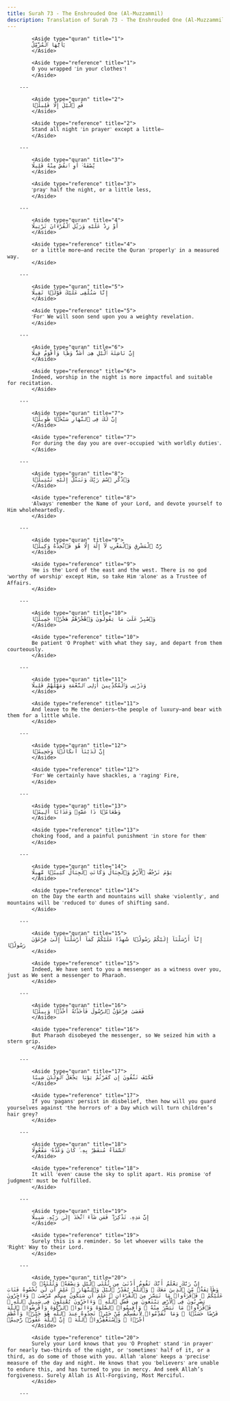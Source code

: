```yaml
---
title: Surah 73 - The Enshrouded One (Al-Muzzammil)
description: Translation of Surah 73 - The Enshrouded One (Al-Muzzammil)
---
```





            <Aside type="quran" title="1">
            يَٰٓأَيُّهَا ٱلْمُزَّمِّلُ
            </Aside>

            <Aside type="reference" title="1">
            O you wrapped ˹in your clothes˺!
            </Aside>

        ---
        
            <Aside type="quran" title="2">
            قُمِ ٱلَّيْلَ إِلَّا قَلِيلًۭا
            </Aside>

            <Aside type="reference" title="2">
            Stand all night ˹in prayer˺ except a little—
            </Aside>

        ---
        
            <Aside type="quran" title="3">
            نِّصْفَهُۥٓ أَوِ ٱنقُصْ مِنْهُ قَلِيلًا
            </Aside>

            <Aside type="reference" title="3">
            ˹pray˺ half the night, or a little less,
            </Aside>

        ---
        
            <Aside type="quran" title="4">
            أَوْ زِدْ عَلَيْهِ وَرَتِّلِ ٱلْقُرْءَانَ تَرْتِيلًا
            </Aside>

            <Aside type="reference" title="4">
            or a little more—and recite the Quran ˹properly˺ in a measured way.
            </Aside>

        ---
        
            <Aside type="quran" title="5">
            إِنَّا سَنُلْقِى عَلَيْكَ قَوْلًۭا ثَقِيلًا
            </Aside>

            <Aside type="reference" title="5">
            ˹For˺ We will soon send upon you a weighty revelation.
            </Aside>

        ---
        
            <Aside type="quran" title="6">
            إِنَّ نَاشِئَةَ ٱلَّيْلِ هِىَ أَشَدُّ وَطْـًۭٔا وَأَقْوَمُ قِيلًا
            </Aside>

            <Aside type="reference" title="6">
            Indeed, worship in the night is more impactful and suitable for recitation.
            </Aside>

        ---
        
            <Aside type="quran" title="7">
            إِنَّ لَكَ فِى ٱلنَّهَارِ سَبْحًۭا طَوِيلًۭا
            </Aside>

            <Aside type="reference" title="7">
            For during the day you are over-occupied ˹with worldly duties˺.
            </Aside>

        ---
        
            <Aside type="quran" title="8">
            وَٱذْكُرِ ٱسْمَ رَبِّكَ وَتَبَتَّلْ إِلَيْهِ تَبْتِيلًۭا
            </Aside>

            <Aside type="reference" title="8">
            ˹Always˺ remember the Name of your Lord, and devote yourself to Him wholeheartedly.
            </Aside>

        ---
        
            <Aside type="quran" title="9">
            رَّبُّ ٱلْمَشْرِقِ وَٱلْمَغْرِبِ لَآ إِلَٰهَ إِلَّا هُوَ فَٱتَّخِذْهُ وَكِيلًۭا
            </Aside>

            <Aside type="reference" title="9">
            ˹He is the˺ Lord of the east and the west. There is no god ˹worthy of worship˺ except Him, so take Him ˹alone˺ as a Trustee of Affairs.
            </Aside>

        ---
        
            <Aside type="quran" title="10">
            وَٱصْبِرْ عَلَىٰ مَا يَقُولُونَ وَٱهْجُرْهُمْ هَجْرًۭا جَمِيلًۭا
            </Aside>

            <Aside type="reference" title="10">
            Be patient ˹O Prophet˺ with what they say, and depart from them courteously.
            </Aside>

        ---
        
            <Aside type="quran" title="11">
            وَذَرْنِى وَٱلْمُكَذِّبِينَ أُو۟لِى ٱلنَّعْمَةِ وَمَهِّلْهُمْ قَلِيلًا
            </Aside>

            <Aside type="reference" title="11">
            And leave to Me the deniers—the people of luxury—and bear with them for a little while.
            </Aside>

        ---
        
            <Aside type="quran" title="12">
            إِنَّ لَدَيْنَآ أَنكَالًۭا وَجَحِيمًۭا
            </Aside>

            <Aside type="reference" title="12">
            ˹For˺ We certainly have shackles, a ˹raging˺ Fire,
            </Aside>

        ---
        
            <Aside type="quran" title="13">
            وَطَعَامًۭا ذَا غُصَّةٍۢ وَعَذَابًا أَلِيمًۭا
            </Aside>

            <Aside type="reference" title="13">
            choking food, and a painful punishment ˹in store for them˺
            </Aside>

        ---
        
            <Aside type="quran" title="14">
            يَوْمَ تَرْجُفُ ٱلْأَرْضُ وَٱلْجِبَالُ وَكَانَتِ ٱلْجِبَالُ كَثِيبًۭا مَّهِيلًا
            </Aside>

            <Aside type="reference" title="14">
            on the Day the earth and mountains will shake ˹violently˺, and mountains will be ˹reduced to˺ dunes of shifting sand.
            </Aside>

        ---
        
            <Aside type="quran" title="15">
            إِنَّآ أَرْسَلْنَآ إِلَيْكُمْ رَسُولًۭا شَٰهِدًا عَلَيْكُمْ كَمَآ أَرْسَلْنَآ إِلَىٰ فِرْعَوْنَ رَسُولًۭا
            </Aside>

            <Aside type="reference" title="15">
            Indeed, We have sent to you a messenger as a witness over you, just as We sent a messenger to Pharaoh.
            </Aside>

        ---
        
            <Aside type="quran" title="16">
            فَعَصَىٰ فِرْعَوْنُ ٱلرَّسُولَ فَأَخَذْنَٰهُ أَخْذًۭا وَبِيلًۭا
            </Aside>

            <Aside type="reference" title="16">
            But Pharaoh disobeyed the messenger, so We seized him with a stern grip.
            </Aside>

        ---
        
            <Aside type="quran" title="17">
            فَكَيْفَ تَتَّقُونَ إِن كَفَرْتُمْ يَوْمًۭا يَجْعَلُ ٱلْوِلْدَٰنَ شِيبًا
            </Aside>

            <Aside type="reference" title="17">
            If you ˹pagans˺ persist in disbelief, then how will you guard yourselves against ˹the horrors of˺ a Day which will turn children’s hair grey?
            </Aside>

        ---
        
            <Aside type="quran" title="18">
            ٱلسَّمَآءُ مُنفَطِرٌۢ بِهِۦ ۚ كَانَ وَعْدُهُۥ مَفْعُولًا
            </Aside>

            <Aside type="reference" title="18">
            It will ˹even˺ cause the sky to split apart. His promise ˹of judgment˺ must be fulfilled.
            </Aside>

        ---
        
            <Aside type="quran" title="19">
            إِنَّ هَٰذِهِۦ تَذْكِرَةٌۭ ۖ فَمَن شَآءَ ٱتَّخَذَ إِلَىٰ رَبِّهِۦ سَبِيلًا
            </Aside>

            <Aside type="reference" title="19">
            Surely this is a reminder. So let whoever wills take the ˹Right˺ Way to their Lord.
            </Aside>

        ---
        
            <Aside type="quran" title="20">
            ۞ إِنَّ رَبَّكَ يَعْلَمُ أَنَّكَ تَقُومُ أَدْنَىٰ مِن ثُلُثَىِ ٱلَّيْلِ وَنِصْفَهُۥ وَثُلُثَهُۥ وَطَآئِفَةٌۭ مِّنَ ٱلَّذِينَ مَعَكَ ۚ وَٱللَّهُ يُقَدِّرُ ٱلَّيْلَ وَٱلنَّهَارَ ۚ عَلِمَ أَن لَّن تُحْصُوهُ فَتَابَ عَلَيْكُمْ ۖ فَٱقْرَءُوا۟ مَا تَيَسَّرَ مِنَ ٱلْقُرْءَانِ ۚ عَلِمَ أَن سَيَكُونُ مِنكُم مَّرْضَىٰ ۙ وَءَاخَرُونَ يَضْرِبُونَ فِى ٱلْأَرْضِ يَبْتَغُونَ مِن فَضْلِ ٱللَّهِ ۙ وَءَاخَرُونَ يُقَٰتِلُونَ فِى سَبِيلِ ٱللَّهِ ۖ فَٱقْرَءُوا۟ مَا تَيَسَّرَ مِنْهُ ۚ وَأَقِيمُوا۟ ٱلصَّلَوٰةَ وَءَاتُوا۟ ٱلزَّكَوٰةَ وَأَقْرِضُوا۟ ٱللَّهَ قَرْضًا حَسَنًۭا ۚ وَمَا تُقَدِّمُوا۟ لِأَنفُسِكُم مِّنْ خَيْرٍۢ تَجِدُوهُ عِندَ ٱللَّهِ هُوَ خَيْرًۭا وَأَعْظَمَ أَجْرًۭا ۚ وَٱسْتَغْفِرُوا۟ ٱللَّهَ ۖ إِنَّ ٱللَّهَ غَفُورٌۭ رَّحِيمٌۢ
            </Aside>

            <Aside type="reference" title="20">
            Surely your Lord knows that you ˹O Prophet˺ stand ˹in prayer˺ for nearly two-thirds of the night, or ˹sometimes˺ half of it, or a third, as do some of those with you. Allah ˹alone˺ keeps a ˹precise˺ measure of the day and night. He knows that you ˹believers˺ are unable to endure this, and has turned to you in mercy. And seek Allah’s forgiveness. Surely Allah is All-Forgiving, Most Merciful.
            </Aside>

        ---
        
